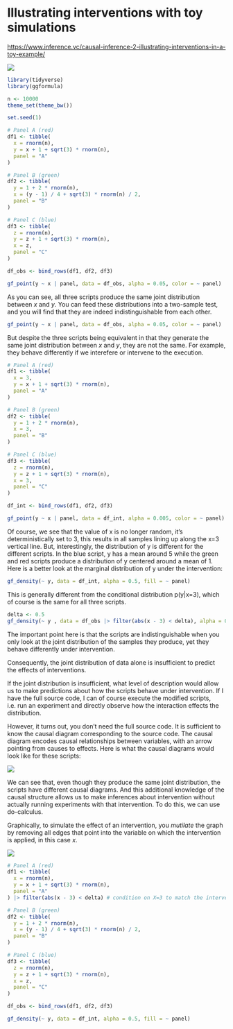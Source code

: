 # Illustrating interventions with toy simulations

<https://www.inference.vc/causal-inference-2-illustrating-interventions-in-a-toy-example/>

![](images/clipboard-1927333045.png)

```r
library(tidyverse)
library(ggformula)

n <- 10000
theme_set(theme_bw())

set.seed(1)
```

```r
# Panel A (red)
df1 <- tibble(
  x = rnorm(n),
  y = x + 1 + sqrt(3) * rnorm(n),
  panel = "A"
)

# Panel B (green)
df2 <- tibble(
  y = 1 + 2 * rnorm(n),
  x = (y - 1) / 4 + sqrt(3) * rnorm(n) / 2,
  panel = "B"
)

# Panel C (blue)
df3 <- tibble(
  z = rnorm(n),
  y = z + 1 + sqrt(3) * rnorm(n),
  x = z,
  panel = "C"
)

df_obs <- bind_rows(df1, df2, df3)

gf_point(y ~ x | panel, data = df_obs, alpha = 0.05, color = ~ panel)
```

As you can see, all three scripts produce the same joint distribution between $x$ and $y$. You can feed these distributions into a two-sample test, and you will find that they are indeed indistinguishable from each other.

```r
gf_point(y ~ x | panel, data = df_obs, alpha = 0.05, color = ~ panel) |> gf_lm()
```

But despite the three scripts being equivalent in that they generate the same joint distribution between $x$ and $y$, they are not the same. For example, they behave differently if we interefere or intervene to the execution.

```r
# Panel A (red)
df1 <- tibble(
  x = 3,
  y = x + 1 + sqrt(3) * rnorm(n),
  panel = "A"
)

# Panel B (green)
df2 <- tibble(
  y = 1 + 2 * rnorm(n),
  x = 3,
  panel = "B"
)

# Panel C (blue)
df3 <- tibble(
  z = rnorm(n),
  y = z + 1 + sqrt(3) * rnorm(n),
  x = 3,
  panel = "C"
)

df_int <- bind_rows(df1, df2, df3)

gf_point(y ~ x | panel, data = df_int, alpha = 0.005, color = ~ panel)
```

Of course, we see that the value of x is no longer random, it's deterministically set to 3, this results in all samples lining up along the x=3 vertical line. But, interestingly, the distribution of y is different for the different scripts. In the blue script, y has a mean around 5 while the green and red scripts produce a distribution of y centered around a mean of 1. Here is a better look at the marginal distribution of y under the intervention:

```r
gf_density(~ y, data = df_int, alpha = 0.5, fill = ~ panel)
```

This is generally different from the conditional distribution p(y\|x=3), which of course is the same for all three scripts.

```r
delta <- 0.5
gf_density(~ y , data = df_obs |> filter(abs(x - 3) < delta), alpha = 0.5, fill = ~ panel) + expand_limits(x = c(-4, 12))
```

The important point here is that the scripts are indistinguishable when you only look at the joint distribution of the samples they produce, yet they behave differently under intervention.

Consequently, the joint distribution of data alone is insufficient to predict the effects of interventions.

If the joint distribution is insufficient, what level of description would allow us to make predictions about how the scripts behave under intervention. If I have the full source code, I can of course execute the modified scripts, i.e. run an experiment and directly observe how the interaction effects the distribution.

However, it turns out, you don't need the full source code. It is sufficient to know the causal diagram corresponding to the source code. The causal diagram encodes causal relationships between variables, with an arrow pointing from causes to effects. Here is what the causal diagrams would look like for these scripts:

![](images/clipboard-1791079950.png)

We can see that, even though they produce the same joint distribution, the scripts have different causal diagrams. And this additional knowledge of the causal structure allows us to make inferences about intervention without actually running experiments with that intervention. To do this, we can use do-calculus.

Graphically, to simulate the effect of an intervention, you *mutilate* the graph by removing all edges that point into the variable on which the intervention is applied, in this case $x$.

![](images/clipboard-36456747.png)

```r
# Panel A (red)
df1 <- tibble(
  x = rnorm(n),
  y = x + 1 + sqrt(3) * rnorm(n),
  panel = "A"
) |> filter(abs(x - 3) < delta) # condition on X=3 to match the intervention

# Panel B (green)
df2 <- tibble(
  y = 1 + 2 * rnorm(n),
  x = (y - 1) / 4 + sqrt(3) * rnorm(n) / 2,
  panel = "B"
)

# Panel C (blue)
df3 <- tibble(
  z = rnorm(n),
  y = z + 1 + sqrt(3) * rnorm(n),
  x = z,
  panel = "C"
)

df_obs <- bind_rows(df1, df2, df3)

gf_density(~ y, data = df_int, alpha = 0.5, fill = ~ panel)
```
